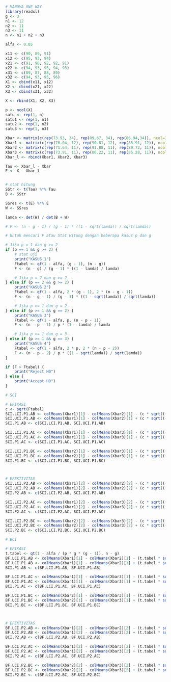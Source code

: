 ```r
# MANOVA ONE WAY
library(readxl)
g <- 3
n1 <- 12
n2 <- 11
n3 <- 11
n <- n1 + n2 + n3

alfa <- 0.05
```

```r
x11 <- c(90, 89, 91)
x12 <- c(95, 93, 94)
x21 <- c(91, 90, 92, 92, 91)
x22 <- c(94, 93, 95, 94, 93)
x31 <- c(89, 87, 88, 89)
x32 <- c(94, 93, 95, 96)
X1 <- cbind(x11, x12)
X2 <- cbind(x21, x22)
X3 <- cbind(x31, x32)

X <- rbind(X1, X2, X3)
```

```r
p <- ncol(X)
satu <- rep(1, n)
satu1 <- rep(1, n1)
satu2 <- rep(1, n2)
satu3 <- rep(1, n3)
```

```r
Xbar <- matrix(c(rep(73.93, 34), rep(89.67, 34), rep(86.94,34)), ncol=3)
Xbar1 <- matrix(c(rep(76.04, 12), rep(90.81, 12), rep(85.91, 12)), ncol = 3)
Xbar2 <- matrix(c(rep(71.64, 11), rep(91.88, 11), rep(89.72, 11)), ncol = 3)
Xbar3 <- matrix(c(rep(73.91, 11), rep(86.22, 11), rep(85.28, 11)), ncol = 3)
Xbar_l <- rbind(Xbar1, Xbar2, Xbar3)
```

```r
Tau <- Xbar_l - Xbar
E <- X - Xbar_l
```

```r

```

```r
# stat hitung
SStr <- t(Tau) %*% Tau
B <- SStr

SSres <- t(E) %*% E
W <- SSres

lamda <- det(W) / det(B + W)

# F <- (n - g - 1) / (g - 1) * ((1 - sqrt(lamda)) / sqrt(lamda))

# Untuk mencari F atau Stat Hitung dengan beberapa kasus p dan g

# Jika p = 1 dan g >= 2
if (p == 1 && g >= 2) {
    # stat uji
    print("KASUS 1")
    Ftabel <- qf(1 - alfa, (g - 1), (n - g))
    F <- (n - g) / (g - 1) * ((1 - lamda) / lamda)

    # Jika p = 2 dan g >= 2
} else if (p == 2 && g >= 2) {
    print("KASUS 2")
    Ftabel <- qf(1 - alfa, 2 * (g - 1), 2 * (n - g - 1))
    F <- (n - g - 1) / (g - 1) * ((1 - sqrt(lamda)) / sqrt(lamda))

    # Jika p >= 1 dan g = 2
} else if (p >= 1 && g == 2) {
    print("KASUS 3")
    Ftabel <- qf(1 - alfa, p, (n - p - 1))
    F <- (n - p - 1) / p * (1 - lamda) / lamda

    # Jika p >= 1 dan g = 3
} else if (p >= 1 && g == 3) {
    print("KASUS 4")
    Ftabel <- qf(1 - alfa, 2 * p, 2 * (n - p - 2))
    F <- (n - p - 2) / p * ((1 - sqrt(lamda)) / sqrt(lamda))
}
```

```r
if (F > Ftabel) {
    print("Reject H0")
} else {
    print("Accept H0")
}
```

```r
# SCI

# EFIKASI
c <- sqrt(Ftabel)
SCI.LCI.P1.AB <- colMeans(Xbar1)[1] - colMeans(Xbar2)[1] - (c * sqrt(((1 / n1) + (1 / n2)) * W[1, 1] / (n - g)))
SCI.UCI.P1.AB <- colMeans(Xbar1)[1] - colMeans(Xbar2)[1] + (c * sqrt(((1 / n1) + (1 / n2)) * W[1, 1] / (n - g)))
SCI.P1.AB <- c(SCI.LCI.P1.AB, SCI.UCI.P1.AB)

SCI.LCI.P1.AC <- colMeans(Xbar1)[1] - colMeans(Xbar3)[1] - (c * sqrt(((1 / n1) + (1 / n2)) * W[1, 1] / (n - g)))
SCI.UCI.P1.AC <- colMeans(Xbar1)[1] - colMeans(Xbar3)[1] + (c * sqrt(((1 / n1) + (1 / n2)) * W[1, 1] / (n - g)))
SCI.P1.AC <- c(SCI.LCI.P1.AC, SCI.UCI.P1.AC)

SCI.LCI.P1.BC <- colMeans(Xbar2)[1] - colMeans(Xbar3)[1] - (c * sqrt(((1 / n1) + (1 / n2)) * W[1, 1] / (n - g)))
SCI.UCI.P1.BC <- colMeans(Xbar2)[1] - colMeans(Xbar3)[1] + (c * sqrt(((1 / n1) + (1 / n2)) * W[1, 1] / (n - g)))
SCI.P1.BC <- c(SCI.LCI.P1.BC, SCI.UCI.P1.BC)



# EFEKTIVITAS
SCI.LCI.P2.AB <- colMeans(Xbar1)[2] - colMeans(Xbar2)[2] - (c * sqrt(((1 / n1) + (1 / n2)) * W[2, 2] / (n - g)))
SCI.UCI.P2.AB <- colMeans(Xbar1)[2] - colMeans(Xbar2)[2] + (c * sqrt(((1 / n1) + (1 / n2)) * W[2, 2] / (n - g)))
SCI.P2.AB <- c(SCI.LCI.P2.AB, SCI.UCI.P2.AB)

SCI.LCI.P2.AC <- colMeans(Xbar1)[2] - colMeans(Xbar3)[2] - (c * sqrt(((1 / n1) + (1 / n2)) * W[2, 2] / (n - g)))
SCI.UCI.P2.AC <- colMeans(Xbar1)[2] - colMeans(Xbar3)[2] + (c * sqrt(((1 / n1) + (1 / n2)) * W[2, 2] / (n - g)))
SCI.P2.AC <- c(SCI.LCI.P2.AC, SCI.UCI.P2.AC)

SCI.LCI.P2.BC <- colMeans(Xbar2)[2] - colMeans(Xbar3)[2] - (c * sqrt(((1 / n1) + (1 / n2)) * W[2, 2] / (n - g)))
SCI.UCI.P2.BC <- colMeans(Xbar2)[2] - colMeans(Xbar3)[2] + (c * sqrt(((1 / n1) + (1 / n2)) * W[2, 2] / (n - g)))
SCI.P2.BC <- c(SCI.LCI.P2.BC, SCI.UCI.P2.BC)
```

```r
# BCI

# EFIKASI
t.tabel <- qt(1 - alfa / (p * g * (g - 1)), n - g)
BF.LCI.P1.AB <- colMeans(Xbar1)[1] - colMeans(Xbar2)[1] - (t.tabel * sqrt(((1 / n1) + (1 / n2)) * W[1, 1] / (n - g)))
BF.UCI.P1.AB <- colMeans(Xbar1)[1] - colMeans(Xbar2)[1] + (t.tabel * sqrt(((1 / n1) + (1 / n2)) * W[1, 1] / (n - g)))
BCI.P1.AB <- c(BF.LCI.P1.AB, BF.UCI.P1.AB)

BF.LCI.P1.AC <- colMeans(Xbar1)[1] - colMeans(Xbar3)[1] - (t.tabel * sqrt(((1 / n1) + (1 / n2)) * W[1, 1] / (n - g)))
BF.UCI.P1.AC <- colMeans(Xbar1)[1] - colMeans(Xbar3)[1] + (t.tabel * sqrt(((1 / n1) + (1 / n2)) * W[1, 1] / (n - g)))
BCI.P1.AC <- c(BF.LCI.P1.AC, BF.UCI.P1.AC)

BF.LCI.P1.BC <- colMeans(Xbar2)[1] - colMeans(Xbar3)[1] - (t.tabel * sqrt(((1 / n1) + (1 / n2)) * W[1, 1] / (n - g)))
BF.UCI.P1.BC <- colMeans(Xbar2)[1] - colMeans(Xbar3)[1] + (t.tabel * sqrt(((1 / n1) + (1 / n2)) * W[1, 1] / (n - g)))
BCI.P1.BC <- c(BF.LCI.P1.BC, BF.UCI.P1.BC)



# EFEKTIVITAS
BF.LCI.P2.AB <- colMeans(Xbar1)[2] - colMeans(Xbar2)[2] - (t.tabel * sqrt(((1 / n1) + (1 / n2)) * W[2, 2] / (n - g)))
BF.UCI.P2.AB <- colMeans(Xbar1)[2] - colMeans(Xbar2)[2] + (t.tabel * sqrt(((1 / n1) + (1 / n2)) * W[2, 2] / (n - g)))
BCI.P2.AB <- c(BF.LCI.P2.AB, BF.UCI.P2.AB)

BF.LCI.P2.AC <- colMeans(Xbar1)[2] - colMeans(Xbar3)[2] - (t.tabel * sqrt(((1 / n1) + (1 / n2)) * W[2, 2] / (n - g)))
BF.UCI.P2.AC <- colMeans(Xbar1)[2] - colMeans(Xbar3)[2] + (t.tabel * sqrt(((1 / n1) + (1 / n2)) * W[2, 2] / (n - g)))
BCI.P2.AC <- c(BF.LCI.P2.AC, BF.UCI.P2.AC)

BF.LCI.P2.BC <- colMeans(Xbar2)[2] - colMeans(Xbar3)[2] - (t.tabel * sqrt(((1 / n1) + (1 / n2)) * W[2, 2] / (n - g)))
BF.UCI.P2.BC <- colMeans(Xbar2)[2] - colMeans(Xbar3)[2] + (t.tabel * sqrt(((1 / n1) + (1 / n2)) * W[2, 2] / (n - g)))
BCI.P2.BC <- c(BF.LCI.P2.BC, BF.UCI.P2.BC)
```